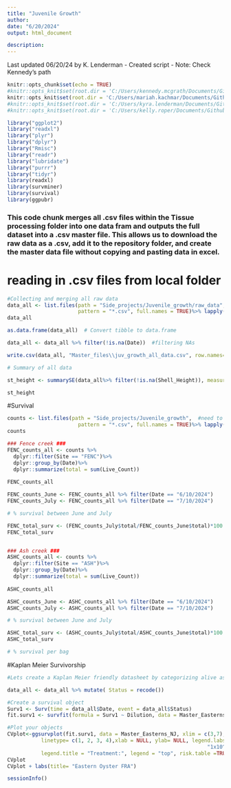 ```yaml
---
title: "Juvenile Growth"
author: 
date: "6/20/2024"
output: html_document

description: 
---
```

Last updated 06/20/24 by K. Lenderman
  - Created script
  - Note: Check Kennedy's path


```r
knitr::opts_chunk$set(echo = TRUE)
#knitr::opts_knit$set(root.dir = 'C:/Users/kennedy.mcgrath/Documents/Github/EAD-ASEB_EPA_LISS_Disease_Surveillance') #Kennedy's
knitr::opts_knit$set(root.dir = 'C:/Users/mariah.kachmar/Documents/Github/EAD-ASEB_EPA_LISS_Disease_Surveillance') #Mariah's
#knitr::opts_knit$set(root.dir = 'C:/Users/kyra.lenderman/Documents/Github/EAD-ASEB_EPA_LISS_Disease_Surveillance') #Kyra's
#knitr::opts_knit$set(root.dir = 'C:/Users/kelly.roper/Documents/Github/EAD-ASEB_EPA_LISS_Disease_Surveillance') #Kelly's
```


```r
library("ggplot2")
library("readxl")
library("plyr")                                     
library("dplyr")
library("Rmisc")
library("readr")  
library("lubridate")
library("purrr")
library("tidyr")
library(readxl)
library(survminer)
library(survival)
library(ggpubr)
```

### This code chunk merges all .csv files within the Tissue processing folder into one data fram and outputs the full dataset into a .csv master file. This allows us to download the raw data as a .csv, add it to the repository folder, and create the master data file without copying and pasting data in excel.
# reading in .csv files from local folder
```r
#Collecting and merging all raw data
data_all <- list.files(path = "Side_projects/Juvenile_growth/raw_data",  #need to have file with data in "raw_data"\
                       pattern = "*.csv", full.names = TRUE)%>% lapply(read_csv) %>% bind_rows()
data_all

as.data.frame(data_all)  # Convert tibble to data.frame

data_all <- data_all %>% filter(!is.na(Date))  #filtering NAs

write.csv(data_all, "Master_files\\juv_growth_all_data.csv", row.names=FALSE)  #creating/printing csv file of all raw data merged together
```

```r
# Summary of all data

st_height <- summarySE(data_all%>% filter(!is.na(Shell_Height)), measurevar="", groupvars=c("", ""))

st_height 
```
#Survival
```r
counts <- list.files(path = "Side_projects/Juvenile_growth",  #need to have file with data in "raw_data"\
                       pattern = "*.csv", full.names = TRUE)%>% lapply(read_csv) %>% bind_rows()
counts

### Fence creek ###
FENC_counts_all <- counts %>%
  dplyr::filter(Site == "FENC")%>%
  dplyr::group_by(Date)%>%
  dplyr::summarize(total = sum(Live_Count))
  
FENC_counts_all

FENC_counts_June <- FENC_counts_all %>% filter(Date == "6/10/2024")
FENC_counts_July <- FENC_counts_all %>% filter(Date == "7/10/2024")

# % survival between June and July

FENC_total_surv <- (FENC_counts_July$total/FENC_counts_June$total)*100
FENC_total_surv


### Ash creek ###
ASHC_counts_all <- counts %>%
  dplyr::filter(Site == "ASH")%>%
  dplyr::group_by(Date)%>%
  dplyr::summarize(total = sum(Live_Count))
  
ASHC_counts_all

ASHC_counts_June <- ASHC_counts_all %>% filter(Date == "6/10/2024")
ASHC_counts_July <- ASHC_counts_all %>% filter(Date == "7/10/2024")

# % survival between June and July

ASHC_total_surv <- (ASHC_counts_July$total/ASHC_counts_June$total)*100
ASHC_total_surv

# % survival per bag

```

#Kaplan Meier Survivorship 
```r
#Lets create a Kaplan Meier friendly datasheet by categorizing alive as "0" and dead "1"

data_all <- data_all %>% mutate( Status = recode())

#Create a survival object 
Surv1 <- Surv(time = data_all$Date, event = data_all$Status)
fit.surv1 <- survfit(formula = Surv1 ~ Dilution, data = Master_Easterns_NJ)

#Plot your objects
CVplot<-ggsurvplot(fit.surv1, data = Master_Easterns_NJ, xlim = c(3,7), break.x.by = 1,
           linetype= c(1, 2, 3, 4),xlab = NULL, ylab= NULL, legend.labs= c("Control", "1x10^4",
                                                                 "1x10^5", "1x10^6"),
           legend.title = "Treatment:", legend = "top", risk.table =TRUE )+ theme_survminer(base_size = 20,font.legend = c(15))
CVplot
CVplot + labs(title= "Eastern Oyster FRA")
```

```r
sessionInfo()
```


